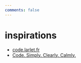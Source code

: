 ```yaml
---
comments: false
---
```


# inspirations

- [code.larlet.fr](https://code.larlet.fr/)
- [Code. Simply. Clearly. Calmly.](https://calmcode.io/)
